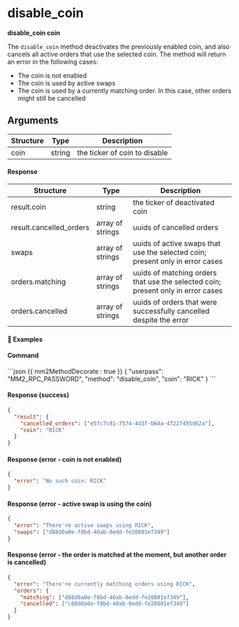 

# disable_coin

**disable_coin coin**

The `disable_coin` method deactivates the previously enabled coin, and also cancels all active orders that use the selected coin. The method will return an error in the following cases:

- The coin is not enabled
- The coin is used by active swaps
- The coin is used by a currently matching order. In this case, other orders might still be cancelled

## Arguments

| Structure | Type   | Description                   |
| --------- | ------ | ----------------------------- |
| coin      | string | the ticker of coin to disable |

#### Response

| Structure               | Type             | Description                                                                      |
| ----------------------- | ---------------- | -------------------------------------------------------------------------------- |
| result.coin             | string           | the ticker of deactivated coin                                                   |
| result.cancelled_orders | array of strings | uuids of cancelled orders                                                        |
| swaps                   | array of strings | uuids of active swaps that use the selected coin; present only in error cases    |
| orders.matching         | array of strings | uuids of matching orders that use the selected coin; present only in error cases |
| orders.cancelled        | array of strings | uuids of orders that were successfully cancelled despite the error               |

#### 📌 Examples

#### Command

<CodeGroup title="" tag="POST" label="disable_coin">
```json {{ mm2MethodDecorate : true }}
{
  "userpass": "MM2_RPC_PASSWORD",
  "method": "disable_coin",
  "coin": "RICK"
}
```
</CodeGroup>


<CollapsibleSection expandedText='Hide Response' collapsedText='Show Response'>

#### Response (success)

```json
{
  "result": {
    "cancelled_orders": ["e5fc7c81-7574-4d3f-b64a-47227455d62a"],
    "coin": "RICK"
  }
}
```

#### Response (error - coin is not enabled)

```json
{
  "error": "No such coin: RICK"
}
```

#### Response (error - active swap is using the coin)

```json
{
  "error": "There're active swaps using RICK",
  "swaps": ["d88d0a0e-f8bd-40ab-8edd-fe20801ef349"]
}
```

#### Response (error - the order is matched at the moment, but another order is cancelled)

```json
{
  "error": "There're currently matching orders using RICK",
  "orders": {
    "matching": ["d88d0a0e-f8bd-40ab-8edd-fe20801ef349"],
    "cancelled": ["c88d0a0e-f8bd-40ab-8edd-fe20801ef349"]
  }
}
```

</CollapsibleSection>
